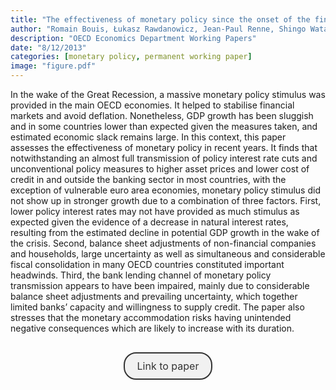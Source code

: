 ```yaml
---
title: "The effectiveness of monetary policy since the onset of the financial crisis"
author: "Romain Bouis, Łukasz Rawdanowicz, Jean-Paul Renne, Shingo Watanabe, Ane Kathrine Christensen"
description: "OECD Economics Department Working Papers"
date: "8/12/2013"
categories: [monetary policy, permanent working paper]
image: "figure.pdf"
---
```




<!-- description: "Affine Term Structure Model that provides non-negative yields and is able to accommodate a short-term rate that stays at the zero lower bound (ZLB) for extended periods of time." -->

<!-- subtitle: -->

<!-- image: "figure.jpeg" -->


In the wake of the Great Recession, a massive monetary policy stimulus was provided in the main OECD economies. It helped to stabilise financial markets and avoid deflation. Nonetheless, GDP growth has been sluggish and in some countries lower than expected given the measures taken, and estimated economic slack remains large. In this context, this paper assesses the effectiveness of monetary policy in recent years. It finds that notwithstanding an almost full transmission of policy interest rate cuts and unconventional policy measures to higher asset prices and lower cost of credit in and outside the banking sector in most countries, with the exception of vulnerable euro area economies, monetary policy stimulus did not show up in stronger growth due to a combination of three factors. First, lower policy interest rates may not have provided as much stimulus as expected given the evidence of a decrease in natural interest rates, resulting from the estimated decline in potential GDP growth in the wake of the crisis. Second, balance sheet adjustments of non-financial companies and households, large uncertainty as well as simultaneous and considerable fiscal consolidation in many OECD countries constituted important headwinds. Third, the bank lending channel of monetary policy transmission appears to have been impaired, mainly due to considerable balance sheet adjustments and prevailing uncertainty, which together limited banks’ capacity and willingness to supply credit. The paper also stresses that the monetary accommodation risks having unintended negative consequences which are likely to increase with its duration.



```{=html}
<div  style="margin: 30px; text-align: center;">
<a class="btn btn-primary" href="https://doi.org/10.1787/18151973" role="button" target="_blank" style="            display: inline-block;
            padding: 10px 20px;
            border: 2px solid #333;
            border-radius: 20px;
            background-color: #f1f1f1;
            text-decoration: none;
            color: #333;
            margin: 0 10px;
            font-size: 16px;">Link to paper</a>
</div>
```



<!-- In order to have bibtex in place of R code, add in front matter: -->
<!-- format: -->
<!--   html: -->
<!--     code-fold: true -->
<!--     code-summary: "Bibtex" -->

<!-- ```{r essai, eval=FALSE} -->
<!-- article = { -->
<!--   author = {JPR}, -->
<!--   year=2010 -->
<!-- } -->
<!-- ``` -->
